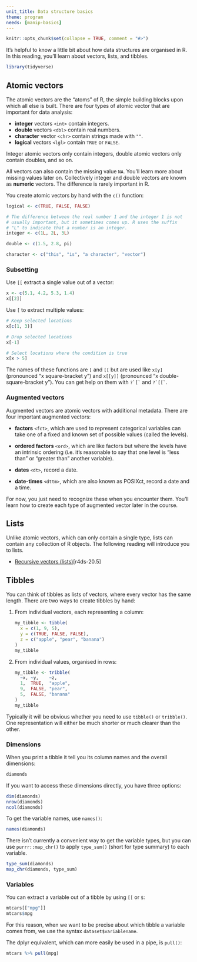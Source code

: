 ```yaml
---
unit_title: Data structure basics
theme: program
needs: [manip-basics]
---
```


```r
knitr::opts_chunk$set(collapse = TRUE, comment = "#>")
```

It's helpful to know a little bit about how data structures are organised in R. In this reading, you'll learn about vectors, lists, and tibbles. 

```r
library(tidyverse)
```

## Atomic vectors

The atomic vectors are the "atoms" of R, the simple building blocks upon which all else is built.  There are four types of atomic vector that are important for data analysis:

* __integer__ vectors `<int>` contain integers.
* __double__ vectors `<dbl>` contain real numbers. 
* __character__ vector `<chr>` contain strings made with `""`.
* __logical__ vectors `<lgl>` contain `TRUE` or `FALSE`.

Integer atomic vectors only contain integers, double atomic vectors only contain doubles, and so on.

All vectors can also contain the missing value `NA`. You'll learn more about missing values later on. Collectively integer and double vectors are known as __numeric__ vectors. The difference is rarely important in R.

You create atomic vectors by hand with the `c()` function:

```r
logical <- c(TRUE, FALSE, FALSE)

# The difference between the real number 1 and the integer 1 is not 
# usually important, but it sometimes comes up. R uses the suffix 
# "L" to indicate that a number is an integer.
integer <- c(1L, 2L, 3L)

double <- c(1.5, 2.8, pi)

character <- c("this", "is", "a character", "vector")
```

### Subsetting

Use `[[` extract a single value out of a vector:

```r
x <- c(5.1, 4.2, 5.3, 1.4)
x[[2]]
```

Use `[` to extract multiple values:

```r
# Keep selected locations
x[c(1, 3)]

# Drop selected locations
x[-1]

# Select locations where the condition is true
x[x > 5]
```

The names of these functions are `[` and `[[` but are used like `x[y]` (pronounced "x square-bracket y") and `x[[y]]` (pronounced "x double-square-bracket y"). You can get help on them with `` ?`[` `` and `` ?`[[` ``.

### Augmented vectors

Augmented vectors are atomic vectors with additional metadata. There are four important augmented vectors:

* __factors__ `<fct>`, which are used to represent categorical variables can take
  one of a fixed and known set of possible values (called the levels).
  
* __ordered factors__ `<ord>`, which are like factors but where the levels have an
  intrinsic ordering (i.e. it's reasonable to say that one level is "less than"
  or "greater than" another variable).
  
* __dates__ `<dt>`, record a date.

* __date-times__ `<dttm>`, which are also known as POSIXct, record a date
  and a time.

For now, you just need to recognize these when you encounter them. You'll learn how to create each type of augmented vector later in the course.

## Lists

Unlike atomic vectors, which can only contain a single type, lists can contain any collection of R objects. The following reading will introduce you to lists.

* [Recursive vectors (lists)](https://r4ds.had.co.nz/vectors.html#lists)[r4ds-20.5]

## Tibbles

You can think of tibbles as lists of vectors, where every vector has the same length. There are two ways to create tibbles by hand:

1.  From individual vectors, each representing a column:
  
    ```r
    my_tibble <- tibble(
      x = c(1, 9, 5),
      y = c(TRUE, FALSE, FALSE),
      z = c("apple", "pear", "banana")
    )
    my_tibble
    ```
    
1.  From individual values, organised in rows:

    ```r
    my_tibble <- tribble(
      ~x, ~y,    ~z,
      1,  TRUE,  "apple",
      9,  FALSE, "pear",
      5,  FALSE, "banana"
    )
    my_tibble
    ```

Typically it will be obvious whether you need to use `tibble()` or `tribble()`. One representation will either be much shorter or much clearer than the other.

### Dimensions

When you print a tibble it tell you its column names and the overall dimensions:

```r
diamonds
```

If you want to access these dimensions directly, you have three options:

```r
dim(diamonds)
nrow(diamonds)
ncol(diamonds)
```

To get the variable names, use `names()`:

```r
names(diamonds)
```

There isn't currently a convenient way to get the variable types, but you can use `purrr::map_chr()` to apply `type_sum()` (short for type summary) to each variable.

```r
type_sum(diamonds)
map_chr(diamonds, type_sum)
```

### Variables

You can extract a variable out of a tibble by using `[[` or `$`:

```r
mtcars[["mpg"]]
mtcars$mpg
```

For this reason, when we want to be precise about which tibble a variable comes from, we use the syntax `dataset$variablename`.

The dplyr equivalent, which can more easily be used in a pipe, is `pull()`:

```r
mtcars %>% pull(mpg)
```


